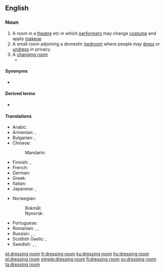 ==English==

===Noun===
{{en-noun|head=[[dressing]] [[room]]}}

# A room in a [[theatre]] etc in which [[performer]]s may change [[costume]] and apply [[makeup]]
# A small room adjoining a domestic [[bedroom]] where people may [[dress]] or [[undress]] in privacy
# A [[changing room]]
#* {{quote-journal
|date=October 1, 2011
|author=Phil McNulty
|title=Everton 0 - 2 Liverpool
|work=BBC Sport
|url=http://news.bbc.co.uk/sport2/hi/football/eng_prem/15045708.stm
|page=
|passage=As half-time approached with Everton desperate to get into the '''dressing room''' and regroup, Liverpool were awarded a penalty for Jagielka's rash challenge on Suarez. This time there was no disputing Atkinson's decision, but Howard rescued Everton by diving low to his left to keep out Kuyt's spot-kick.}}

====Synonyms====
* {{sense|private dressing area beside a bedroom}} {{l|en|toilet room}} {{qualifier|historical}}

====Derived terms====
* {{l|en|lose the dressing room}}

====Translations====
{{trans-top|room for changing clothes}}
* Arabic: {{t|ar|غُرْفَة الْمَلَابِس|f}}
* Armenian: {{t|hy|զգեցարան}}, {{t+|hy|զուգարան}} {{qualifier|archaic}}
* Bulgarian: {{t+|bg|гримьорна|sc=Cyrl}}, {{t+|bg|съблекалня|sc=Cyrl}}
* Chinese:
*: Mandarin: {{t+|cmn|更衣室|tr=gēngyīshì|sc=Hani}}
* Finnish: {{t|fi|pukeutumishuone}}, {{t|fi|pukuhuone}}
* French: {{t+|fr|vestiaire|m}}
* German: {{t+|de|Ankleideraum|m}}
* Greek: {{t+|el|καμαρίνι|n|sc=Grek}}
* Italian: {{t|it|camerino|m}}
* Japanese: {{t|ja|更衣室|tr=こういしつ, kōishitsu|sc=Jpan}}, {{t|ja|ドレッシングルーム|tr=doresshingu rūmu|sc=Jpan}}
{{trans-mid}}
* Norwegian:
*: Bokmål: {{t|nb|garderobe|m}}
*: Nynorsk: {{t|nn|garderobe|m}}
* Portuguese: {{t+|pt|camarim|m}}
* Romanian: {{t|ro|cabină de schimb|f}}, {{t|ro|cabină vestimentară|f}}, {{t+|ro|vestiar|n}}
* Russian: {{t+|ru|гримёрная|f}} {{qualifier|theatre}}, {{t+|ru|гардеро́бная|f}}, {{t+|ru|раздева́лка|f}}
* Scottish Gaelic: {{t|gd|seòmar-èididh|m}}, {{t|gd|seòmar-sgeadachaidh|m}}
* Swedish: {{t+|sv|loge|c}}, {{t+|sv|klädkammare|c}}, {{t+|sv|omklädningsrum|n}}
{{trans-bottom}}

[[et:dressing room]]
[[fr:dressing room]]
[[ku:dressing room]]
[[hu:dressing room]]
[[pl:dressing room]]
[[simple:dressing room]]
[[fi:dressing room]]
[[sv:dressing room]]
[[ta:dressing room]]